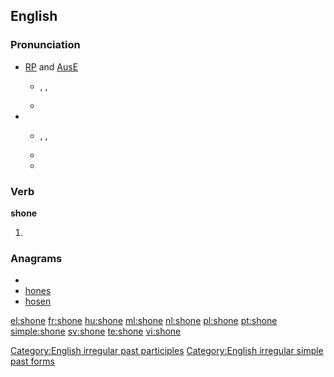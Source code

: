 ==English==

===Pronunciation===
* [[w:Received Pronunciation|RP]] and [[w:Australian English|AusE]]
** {{enPR|shŏn}}, {{IPA|/ʃɒn/}}, {{SAMPA|/SQn/}}
** {{rhymes|ɒn}}
* {{a|GenAM}}
** {{enPR|shōn}}, {{IPA|/ʃoʊn/}}, {{SAMPA|/SoUn/}}
** {{rhymes|əʊn}}
** {{audio|en-us-shone.ogg|Audio (US)}}

===Verb===
'''shone'''

# {{past of|[[shine]]}}

===Anagrams===
* {{alphagram|ehnos}}
* [[hones#English|hones]]
* [[hosen#English|hosen]]

[[Category:English irregular past participles]]
[[Category:English irregular simple past forms]]

[[el:shone]]
[[fr:shone]]
[[hu:shone]]
[[ml:shone]]
[[nl:shone]]
[[pl:shone]]
[[pt:shone]]
[[simple:shone]]
[[sv:shone]]
[[te:shone]]
[[vi:shone]]